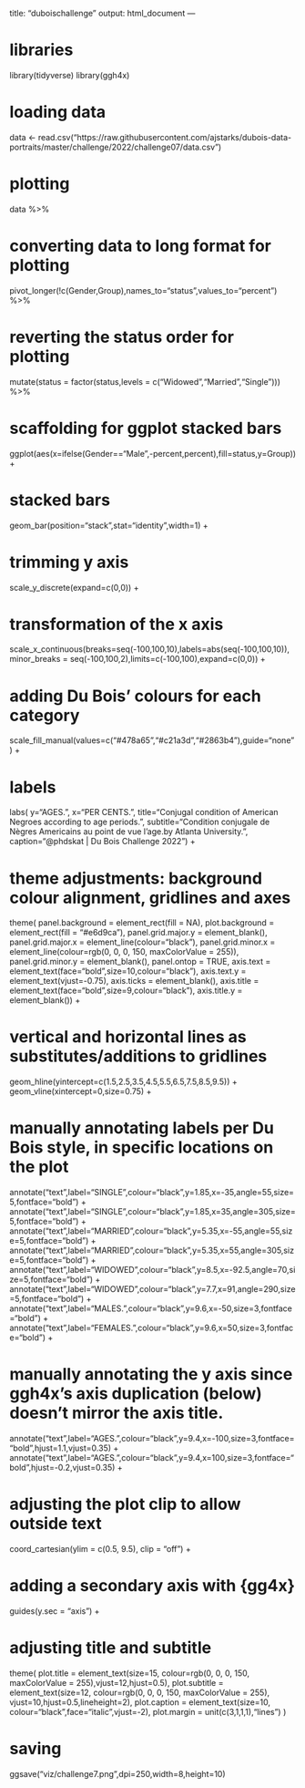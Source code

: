 
title: "duboischallenge"
output: html_document
---

# libraries

library(tidyverse)
library(ggh4x)

# loading data

data <- read.csv("https://raw.githubusercontent.com/ajstarks/dubois-data-portraits/master/challenge/2022/challenge07/data.csv")

# plotting

data %>%  

# converting data to long format for plotting

  pivot_longer(!c(Gender,Group),names_to="status",values_to="percent") %>% 
  
# reverting the status order for plotting
  
  mutate(status = factor(status,levels = c("Widowed","Married","Single"))) %>%
  
# scaffolding for ggplot stacked bars

  ggplot(aes(x=ifelse(Gender=="Male",-percent,percent),fill=status,y=Group)) +

# stacked bars

  geom_bar(position="stack",stat="identity",width=1) +

# trimming y axis

  scale_y_discrete(expand=c(0,0)) +

# transformation of the x axis

  scale_x_continuous(breaks=seq(-100,100,10),labels=abs(seq(-100,100,10)),minor_breaks = seq(-100,100,2),limits=c(-100,100),expand=c(0,0)) +
  
# adding Du Bois' colours for each category

  scale_fill_manual(values=c("#478a65","#c21a3d","#2863b4"),guide="none") +

# labels  
    
  labs(
    y="AGES.",
    x="PER CENTS.",
    title="Conjugal condition of American Negroes according to age periods.",
    subtitle="Condition conjugale de Nègres Americains au point de vue l'age.\nDone by Atlanta University.",
    caption="@phdskat | Du Bois Challenge 2022") +

# theme adjustments: background colour alignment, gridlines and axes 
  
   theme(
    panel.background = element_rect(fill = NA),
    plot.background = element_rect(fill = "#e6d9ca"),
    panel.grid.major.y = element_blank(),
    panel.grid.major.x = element_line(colour="black"),
    panel.grid.minor.x = element_line(colour=rgb(0, 0, 0, 150, maxColorValue = 255)),
    panel.grid.minor.y = element_blank(),
    panel.ontop = TRUE,
    axis.text = element_text(face="bold",size=10,colour="black"),
    axis.text.y = element_text(vjust=-0.75),
    axis.ticks = element_blank(),
    axis.title = element_text(face="bold",size=9,colour="black"),
    axis.title.y = element_blank()) +

# vertical and horizontal lines as substitutes/additions to gridlines

  geom_hline(yintercept=c(1.5,2.5,3.5,4.5,5.5,6.5,7.5,8.5,9.5)) +
  geom_vline(xintercept=0,size=0.75) + 
    
# manually annotating labels per Du Bois style, in specific locations on the plot

  annotate("text",label="SINGLE",colour="black",y=1.85,x=-35,angle=55,size=5,fontface="bold") +
  annotate("text",label="SINGLE",colour="black",y=1.85,x=35,angle=305,size=5,fontface="bold") +
  annotate("text",label="MARRIED",colour="black",y=5.35,x=-55,angle=55,size=5,fontface="bold") +
  annotate("text",label="MARRIED",colour="black",y=5.35,x=55,angle=305,size=5,fontface="bold") +
  annotate("text",label="WIDOWED",colour="black",y=8.5,x=-92.5,angle=70,size=5,fontface="bold") +
  annotate("text",label="WIDOWED",colour="black",y=7.7,x=91,angle=290,size=5,fontface="bold") +
  annotate("text",label="MALES.",colour="black",y=9.6,x=-50,size=3,fontface="bold") +
  annotate("text",label="FEMALES.",colour="black",y=9.6,x=50,size=3,fontface="bold") +
  
# manually annotating the y axis since ggh4x's axis duplication (below) doesn't mirror the axis title.
  
  annotate("text",label="AGES.",colour="black",y=9.4,x=-100,size=3,fontface="bold",hjust=1.1,vjust=0.35) +
  annotate("text",label="AGES.",colour="black",y=9.4,x=100,size=3,fontface="bold",hjust=-0.2,vjust=0.35) +
  
# adjusting the plot clip to allow outside text

  coord_cartesian(ylim = c(0.5, 9.5), clip = "off") +
    
# adding a secondary axis with {gg4x}

  guides(y.sec = "axis") +
  
# adjusting title and subtitle

  theme(
    plot.title = element_text(size=15, colour=rgb(0, 0, 0, 150, maxColorValue = 255),vjust=12,hjust=0.5),
    plot.subtitle = element_text(size=12, colour=rgb(0, 0, 0, 150, maxColorValue = 255), vjust=10,hjust=0.5,lineheight=2),
    plot.caption = element_text(size=10, colour="black",face="italic",vjust=-2),
    plot.margin = unit(c(3,1,1,1),"lines")
  )

# saving
  
ggsave("viz/challenge7.png",dpi=250,width=8,height=10)